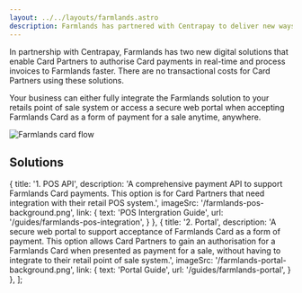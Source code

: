 ```yaml
---
layout: ../../layouts/farmlands.astro
description: Farmlands has partnered with Centrapay to deliver new ways for your business to authorise and process Farmlands Card payments that are faster, easier, and more secure than ever.
---
```


In partnership with Centrapay, Farmlands has two new digital solutions that enable Card Partners to authorise Card payments in real-time and process invoices to Farmlands faster. There are no transactional costs for Card Partners using these solutions.

Your business can either fully integrate the Farmlands solution to your retails point of sale system or access a secure web portal when accepting Farmlands Card as a form of payment for a sale anytime, anywhere.

![Farmlands card flow](/farmlands-flow.png)

## Solutions

  { 
    title: '1. POS API',
    description: 'A comprehensive payment API to support Farmlands Card payments. This option is for Card Partners that need integration with their retail POS system.',
    imageSrc: '/farmlands-pos-background.png',
    link: {
      text: 'POS Intergration Guide',
      url: '/guides/farmlands-pos-integration',
    }
  },
  { 
    title: '2. Portal',
    description: 'A secure web portal to support acceptance of Farmlands Card as a form of payment. This option allows Card Partners to gain an authorisation for a Farmlands Card when presented as payment for a sale, without having to integrate to their retail point of sale system.',
    imageSrc: '/farmlands-portal-background.png',
    link: {
      text: 'Portal Guide',
      url: '/guides/farmlands-portal',
    }
  },
];

<Cards cards={solutions}/>
